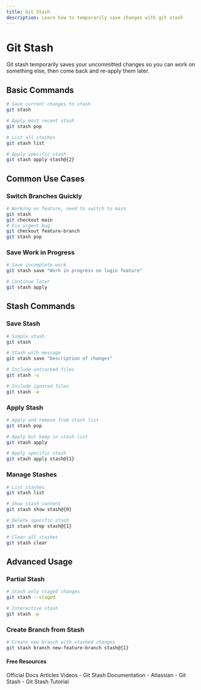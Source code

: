 ```yaml
---
title: Git Stash
description: Learn how to temporarily save changes with git stash
---
```


# Git Stash

Git stash temporarily saves your uncommitted changes so you can work on something else, then come back and re-apply them later.

## Basic Commands

```bash
# Save current changes to stash
git stash

# Apply most recent stash
git stash pop

# List all stashes
git stash list

# Apply specific stash
git stash apply stash@{2}
```

## Common Use Cases

### Switch Branches Quickly
```bash
# Working on feature, need to switch to main
git stash
git checkout main
# Fix urgent bug
git checkout feature-branch
git stash pop
```

### Save Work in Progress
```bash
# Save incomplete work
git stash save "Work in progress on login feature"

# Continue later
git stash apply
```

## Stash Commands

### Save Stash
```bash
# Simple stash
git stash

# Stash with message
git stash save "Description of changes"

# Include untracked files
git stash -u

# Include ignored files
git stash -a
```

### Apply Stash
```bash
# Apply and remove from stash list
git stash pop

# Apply but keep in stash list
git stash apply

# Apply specific stash
git stash apply stash@{1}
```

### Manage Stashes
```bash
# List stashes
git stash list

# Show stash content
git stash show stash@{0}

# Delete specific stash
git stash drop stash@{1}

# Clear all stashes
git stash clear
```

## Advanced Usage

### Partial Stash
```bash
# Stash only staged changes
git stash --staged

# Interactive stash
git stash -p
```

### Create Branch from Stash
```bash
# Create new branch with stashed changes
git stash branch new-feature-branch stash@{1}
```

#### Free Resources

<Tabs defaultValue="official">
<TabsList>
<TabsTrigger value="official">Official Docs</TabsTrigger>
<TabsTrigger value="article">Articles</TabsTrigger>
<TabsTrigger value="video">Videos</TabsTrigger>
</TabsList>

<TabsContent value="official">
- <Link href="https://git-scm.com/docs/git-stash">Git Stash Documentation</Link>
</TabsContent>
<TabsContent value="article">
- <Link href="https://www.atlassian.com/git/tutorials/saving-changes/git-stash">Atlassian - Git Stash</Link>
</TabsContent>
<TabsContent value="video">
- <Link href="https://www.youtube.com/watch?v=KLEDKgMmbBI">Git Stash Tutorial</Link>
</TabsContent>
</Tabs>
